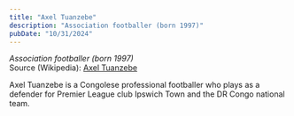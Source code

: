 ```yaml
---
title: "Axel Tuanzebe"
description: "Association footballer (born 1997)"
pubDate: "10/31/2024"
---
```


*Association footballer (born 1997)*  
Source (Wikipedia): [Axel Tuanzebe][1]

Axel Tuanzebe is a Congolese professional footballer who plays as a defender for Premier League club Ipswich Town and the DR Congo national team.

[1]: https://en.wikipedia.org/wiki/Axel_Tuanzebe
